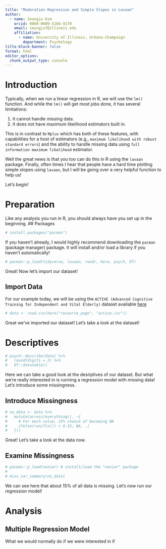 ```yaml
---
title: "Moderation Regression and Simple Slopes in Lavaan"
author:
  - name: Seungju Kim
    orcid: 0009-0009-5166-9170
    email: seungju7@illinois.edu
    affiliation: 
      - name: University of Illinois, Urbana-Champaign
        department: Psychology
title-block-banner: false
format: html
editor_options: 
  chunk_output_type: console
---
```


# Introduction
Typically, when we run a linear regression in R, we will use the `lm()` function. And while the `lm()` will get most jobs done, it has several limitations:

1.   It cannot handle missing data.
2.   It does not have maximum likelihood estimators built in. 

This is in contrast to `Mplus` which has both of these features, with capabilities for a host of estimators (e.g., `maximum likelihood with robust standard errors`) and the ability to handle missing data using `full information maximum likelihood` estimator. 

Well the great news is that you too can do this in R using the `lavaan` package. Finally, often times I hear that people have a hard time plotting simple slopes using `lavaan`, but I will be going over a very helpful function to help us! 

Let's begin! 

# Preparation
Like any analysis you run in R, you should always have you set up in the beginning. 
## Packages
```r
# install.packages("pacman")
```

If you haven't already, I would highly recommend downloading the `pacman` (package manager) package. It will install and/or load a library if you haven't automatically! 

```r
# pacman::p_load(tidyverse, lavaan, readr, here, psych, DT)
```

Great! Now let's import our dataset! 

## Import Data

For our example today, we will be using the `ACTIVE (Advanced Cognitive Training for Independent and Vital Elderly)` dataset available [here](https://advstats.psychstat.org/data/example.php)

```r
# data <- read.csv(here("resource_page", "active.csv"))
```

Great we've imported our dataset! Let's take a look at the dataset!

# Descriptives
```r
# psych::describe(data) %>%
#   round(digits = 2) %>%
#   DT::datatable()
```

Here we can take a good look at the desriptives of our dataset. But what we're really interested in is running a regression model with missing data! Let's introduce some missingness. 

## Introduce Missingness
```r
# na_data <- data %>%
#   mutate(across(everything(), ~{
#     # For each value, 15% chance of becoming NA
#     ifelse(runif(n()) < 0.15, NA, .)
#   }))
```

Great! Let's take a look at the data now. 

## Examine Missingness
```r
# pacman::p_load(naniar) # install/load the "naniar" package
# 
# miss_var_summary(na_data)
```

We can see here that about 15% of all data is missing. Let's now run our regression model!

# Analysis
## Multiple Regression Model

What we would normally do if we were interested in if 
```r

```

